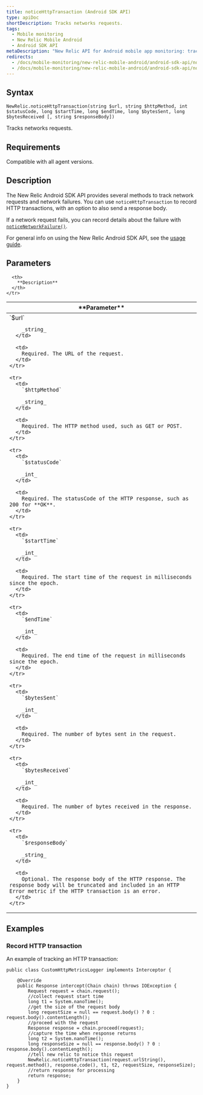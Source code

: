 ```yaml
---
title: noticeHttpTransaction (Android SDK API)
type: apiDoc
shortDescription: Tracks networks requests.
tags:
  - Mobile monitoring
  - New Relic Mobile Android
  - Android SDK API
metaDescription: "New Relic API for Android mobile app monitoring: track custom network requests."
redirects:
  - /docs/mobile-monitoring/new-relic-mobile-android/android-sdk-api/noticehttptransaction-android-agent-api
  - /docs/mobile-monitoring/new-relic-mobile-android/android-sdk-api/noticehttptransaction-android-sdk-api
---
```


## Syntax

```
NewRelic.noticeHttpTransaction(string $url, string $httpMethod, int $statusCode, long $startTime, long $endTime, long $bytesSent, long $bytesReceived [, string $responseBody])
```

Tracks networks requests.

## Requirements

Compatible with all agent versions.

## Description

The New Relic Android SDK API provides several methods to track network requests and network failures. You can use `noticeHttpTransaction` to record HTTP transactions, with an option to also send a response body.

If a network request fails, you can record details about the failure with [`noticeNetworkFailure()`](/docs/mobile-monitoring/new-relic-mobile-android/android-sdk-api/noticenetworkfailure-android-agent-api).

For general info on using the New Relic Android SDK API, see the [usage guide](/docs/mobile-monitoring/new-relic-mobile-android/install-configure/work-android-sdk-api).

## Parameters

<table>
  <thead>
    <tr>
      <th width={200}>
        **Parameter**
      </th>

      <th>
        **Description**
      </th>
    </tr>
  </thead>

  <tbody>
    <tr>
      <td>
        `$url`

        _string_
      </td>

      <td>
        Required. The URL of the request.
      </td>
    </tr>

    <tr>
      <td>
        `$httpMethod`

        _string_
      </td>

      <td>
        Required. The HTTP method used, such as GET or POST.
      </td>
    </tr>

    <tr>
      <td>
        `$statusCode`

        _int_
      </td>

      <td>
        Required. The statusCode of the HTTP response, such as 200 for **OK**.
      </td>
    </tr>

    <tr>
      <td>
        `$startTime`

        _int_
      </td>

      <td>
        Required. The start time of the request in milliseconds since the epoch.
      </td>
    </tr>

    <tr>
      <td>
        `$endTime`

        _int_
      </td>

      <td>
        Required. The end time of the request in milliseconds since the epoch.
      </td>
    </tr>

    <tr>
      <td>
        `$bytesSent`

        _int_
      </td>

      <td>
        Required. The number of bytes sent in the request.
      </td>
    </tr>

    <tr>
      <td>
        `$bytesReceived`

        _int_
      </td>

      <td>
        Required. The number of bytes received in the response.
      </td>
    </tr>

    <tr>
      <td>
        `$responseBody`

        _string_
      </td>

      <td>
        Optional. The response body of the HTTP response. The response body will be truncated and included in an HTTP Error metric if the HTTP transaction is an error.
      </td>
    </tr>
  </tbody>
</table>

## Examples

### Record HTTP transaction

An example of tracking an HTTP transaction:

```
public class CustomHttpMetricsLogger implements Interceptor {

    @Override
    public Response intercept(Chain chain) throws IOException {
        Request request = chain.request();
        //collect request start time
        long t1 = System.nanoTime();
        //get the size of the request body
        long requestSize = null == request.body() ? 0 : request.body().contentLength();
        //proceed with the request
        Response response = chain.proceed(request);
        //capture the time when response returns
        long t2 = System.nanoTime();
        long responseSize = null == response.body() ? 0 : response.body().contentLength();
        //tell new relic to notice this request
        NewRelic.noticeHttpTransaction(request.urlString(), request.method(), response.code(), t1, t2, requestSize, responseSize);
        //return response for processing
        return response;
    }
}
```
